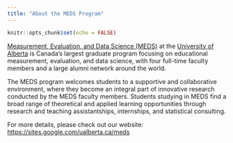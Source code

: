 ```yaml
---
title: "About the MEDS Program"
---
```


```r
knitr::opts_chunk$set(echo = FALSE)
```

[Measurement, Evaluation, and Data Science (MEDS)](https://www.ualberta.ca/educational-psychology/graduate-programs/measurement-evaluation-and-data-sciences/index.html) at the [University of Alberta](https://www.ualberta.ca/index.html) is Canada's largest graduate program focusing on educational measurement, evaluation, and data science, with four full-time faculty members and a large alumni network around the world.


The MEDS program welcomes students to a supportive and collaborative environment, where they become an integral part of innovative research conducted by the MEDS faculty members. Students studying in MEDS find a broad range of theoretical and applied learning opportunities through research and teaching assistantships, internships, and statistical consulting.


For more details, please check out our website: <https://sites.google.com/ualberta.ca/meds>
